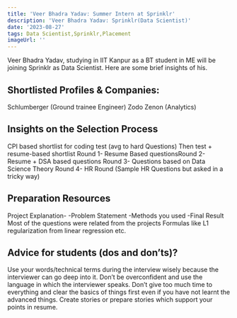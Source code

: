 ```yaml
---
title: 'Veer Bhadra Yadav: Summer Intern at Sprinklr'
description: 'Veer Bhadra Yadav: Sprinklr(Data Scientist)'
date: '2023-08-27'
tags: Data Scientist,Sprinklr,Placement
imageUrl: ''
---
```


Veer Bhadra Yadav, studying in IIT Kanpur as a BT student in ME will be joining Sprinklr as Data Scientist. Here are some brief insights of his.

## Shortlisted Profiles & Companies:
Schlumberger (Ground trainee Engineer)
Zodo
Zenon (Analytics)

## Insights on the Selection Process
CPI based shortlist for coding test (avg to hard Questions)
Then test + resume-based shortlist
Round 1- Resume Based questionsRound 2- Resume + DSA based questions
Round 3- Questions based on Data Science Theory
Round 4- HR Round (Sample HR Questions but asked in a tricky way)

##  Preparation Resources
Project Explanation-
-Problem Statement
-Methods you used
-Final Result
Most of the questions were related from the projects
Formulas like L1 regularization from linear regression etc.

## Advice for students (dos and don’ts)? 
Use your words/technical terms during the interview wisely because the interviewer can go
deep into it.
Don’t be overconfident and use the language in which the interviewer speaks.
Don’t give too much time to everything and clear the basics of things first even if you have not
learnt the advanced things.
Create stories or prepare stories which support your points in resume.

